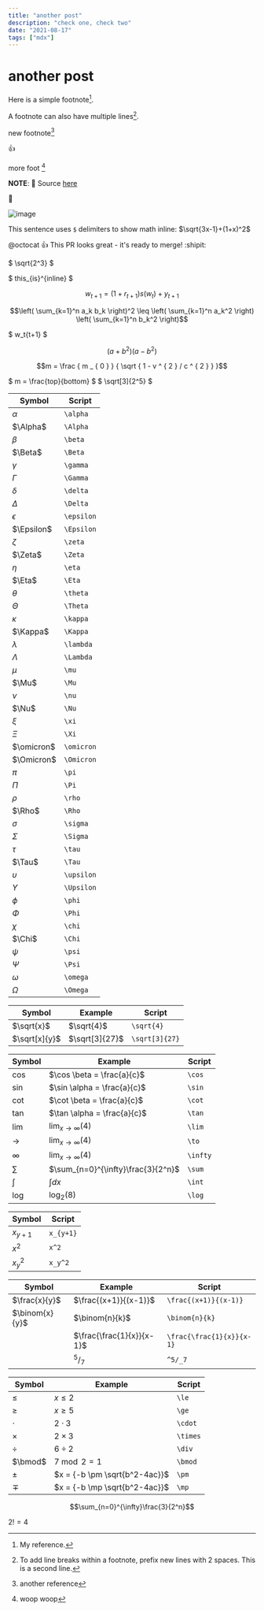 ```yaml
---
title: "another post"
description: "check one, check two"
date: "2021-08-17"
tags: ["mdx"]
---
```


# another post

Here is a simple footnote[^1].

A footnote can also have multiple lines[^2].

[^1]: My reference.
[^2]:
    To add line breaks within a footnote, prefix new lines with 2 spaces.
    This is a second line.

new footnote[^3]

[^3]: another reference

:+1:

more foot [^4]

[^4]: woop woop

**NOTE**: :red_circle: Source [here](//developer.run)

:heart_decoration:

![image](/arrow.svg)

This sentence uses `$` delimiters to show math inline: $\sqrt{3x-1}+(1+x)^2$

@octocat :+1: This PR looks great - it's ready to merge! :shipit:

$ \sqrt{2^3} $

$ this\_{is}^{inline} $

```math
w_{t+1} = (1 + r_{t+1}) s(w_t) + y_{t+1}
```

```math
\left( \sum_{k=1}^n a_k b_k \right)^2 \leq \left( \sum_{k=1}^n a_k^2 \right) \left( \sum_{k=1}^n b_k^2 \right)
```

$ w_t{t+1} $

```math
(a + b^2)(a - b^2)
```

```math
m = \frac { m _ { 0 } } { \sqrt { 1 - v ^ { 2 } / c ^ { 2 } } }
```

$
m = \frac{top}{bottom}
$
$
\sqrt[3]{2^5}
$

| Symbol     | Script     |
| ---------- | ---------- |
| $\alpha$   | `\alpha`   |
| $\Alpha$   | `\Alpha`   |
| $\beta$    | `\beta`    |
| $\Beta$    | `\Beta`    |
| $\gamma$   | `\gamma`   |
| $\Gamma$   | `\Gamma`   |
| $\delta$   | `\delta`   |
| $\Delta$   | `\Delta`   |
| $\epsilon$ | `\epsilon` |
| $\Epsilon$ | `\Epsilon` |
| $\zeta$    | `\zeta`    |
| $\Zeta$    | `\Zeta`    |
| $\eta$     | `\eta`     |
| $\Eta$     | `\Eta`     |
| $\theta$   | `\theta`   |
| $\Theta$   | `\Theta`   |
| $\kappa$   | `\kappa`   |
| $\Kappa$   | `\Kappa`   |
| $\lambda$  | `\lambda`  |
| $\Lambda$  | `\Lambda`  |
| $\mu$      | `\mu`      |
| $\Mu$      | `\Mu`      |
| $\nu$      | `\nu`      |
| $\Nu$      | `\Nu`      |
| $\xi$      | `\xi`      |
| $\Xi$      | `\Xi`      |
| $\omicron$ | `\omicron` |
| $\Omicron$ | `\Omicron` |
| $\pi$      | `\pi`      |
| $\Pi$      | `\Pi`      |
| $\rho$     | `\rho`     |
| $\Rho$     | `\Rho`     |
| $\sigma$   | `\sigma`   |
| $\Sigma$   | `\Sigma`   |
| $\tau$     | `\tau`     |
| $\Tau$     | `\Tau`     |
| $\upsilon$ | `\upsilon` |
| $\Upsilon$ | `\Upsilon` |
| $\phi$     | `\phi`     |
| $\Phi$     | `\Phi`     |
| $\chi$     | `\chi`     |
| $\Chi$     | `\Chi`     |
| $\psi$     | `\psi`     |
| $\Psi$     | `\Psi`     |
| $\omega$   | `\omega`   |
| $\Omega$   | `\Omega`   |

| Symbol        | Example        | Script         |
| ------------- | -------------- | -------------- |
| $\sqrt{x}$    | $\sqrt{4}$     | `\sqrt{4}`     |
| $\sqrt[x]{y}$ | $\sqrt[3]{27}$ | `\sqrt[3]{27}` |

| Symbol   | Example                            | Script   |
| -------- | ---------------------------------- | -------- |
| $\cos$   | $\cos \beta = \frac{a}{c}$         | `\cos`   |
| $\sin$   | $\sin \alpha = \frac{a}{c}$        | `\sin`   |
| $\cot$   | $\cot \beta = \frac{a}{c}$         | `\cot`   |
| $\tan$   | $\tan \alpha = \frac{a}{c}$        | `\tan`   |
| $\lim$   | $\lim_{x\to\infty}(4)$             | `\lim`   |
| $\to$    | $\lim_{x\to\infty}(4)$             | `\to`    |
| $\infty$ | $\lim_{x\to\infty}(4)$             | `\infty` |
| $\sum$   | $\sum_{n=0}^{\infty}\frac{3}{2^n}$ | `\sum`   |
| $\int$   | $\int dx$                          | `\int`   |
| $\log$   | $\log_{2}(8)$                      | `\log`   |

| Symbol    | Script    |
| --------- | --------- |
| $x_{y+1}$ | `x_{y+1}` |
| $x^2$     | `x^2`     |
| $x_y^2$   | `x_y^2`   |

| Symbol         | Example                   | Script                    |
| -------------- | ------------------------- | ------------------------- |
| $\frac{x}{y}$  | $\frac{(x+1)}{(x-1)}$     | `\frac{(x+1)}{(x-1)}`     |
| $\binom{x}{y}$ | $\binom{n}{k}$            | `\binom{n}{k}`            |
|                | $\frac{\frac{1}{x}}{x-1}$ | `\frac{\frac{1}{x}}{x-1}` |
|                | $^5/_7$                   | `^5/_7`                   |

| Symbol   | Example                       | Script   |
| -------- | ----------------------------- | -------- |
| $\le$    | $x \le 2$                     | `\le`    |
| $\ge$    | $x \ge 5$                     | `\ge`    |
| $\cdot$  | $2 \cdot 3$                   | `\cdot`  |
| $\times$ | $2 \times 3$                  | `\times` |
| $\div$   | $6 \div 2$                    | `\div`   |
| $\bmod$  | $7 \bmod 2 = 1$               | `\bmod`  |
| $\pm$    | $x = {-b \pm \sqrt{b^2-4ac}}$ | `\pm`    |
| $\mp$    | $x = {-b \mp \sqrt{b^2-4ac}}$ | `\mp`    |

$$\sum_{n=0}^{\infty}\frac{3}{2^n}$$

$2 != 4$

